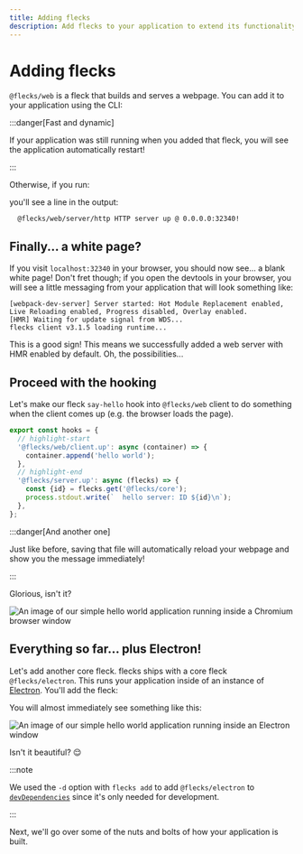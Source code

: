```yaml
---
title: Adding flecks
description: Add flecks to your application to extend its functionality.
---
```



# Adding flecks

`@flecks/web` is a fleck that builds and serves a webpage. You can add it to your application
using the CLI:

<Execute cmd="flecks add @flecks/web" />

:::danger[Fast and dynamic]

If your application was still running when you added that fleck, you will see the application
automatically restart!

:::

Otherwise, if you run:

<Run headless cmd="start" />

you'll see a line in the output:

```
  @flecks/web/server/http HTTP server up @ 0.0.0.0:32340!
```

## Finally... a white page?

If you visit `localhost:32340` in your browser, you should now see... a blank white page! Don't fret
though; if you open the devtools in your browser, you will see a little messaging from your
application that will look something like:

```
[webpack-dev-server] Server started: Hot Module Replacement enabled, Live Reloading enabled, Progress disabled, Overlay enabled.
[HMR] Waiting for update signal from WDS...
flecks client v3.1.5 loading runtime...
```

This is a good sign! This means we successfully added a web server with HMR enabled by default.
Oh, the possibilities...

## Proceed with the hooking

Let's make our fleck `say-hello` hook into `@flecks/web` client to do something when the client
comes up (e.g. the browser loads the page).

```javascript title="packages/say-hello/src/index.js"
export const hooks = {
  // highlight-start
  '@flecks/web/client.up': async (container) => {
    container.append('hello world');
  },
  // highlight-end
  '@flecks/server.up': async (flecks) => {
    const {id} = flecks.get('@flecks/core');
    process.stdout.write(`  hello server: ID ${id}\n`);
  },
};
```

:::danger[And another one]

Just like before, saving that file will automatically reload your webpage and show you the message
immediately!

:::


Glorious, isn't it?

![An image of our simple hello world application running inside a Chromium browser window](./flecks-web.png)

## Everything so far... plus Electron!

Let's add another core fleck. flecks ships with a core fleck `@flecks/electron`. This runs your
application inside of an instance of [Electron](https://www.electronjs.org/). You'll add the fleck:

<Execute headless cmd="flecks add -d @flecks/electron" />

You will almost immediately see something like this:

![An image of our simple hello world application running inside an Electron window](./flecks-electron.png)

Isn't it beautiful? :relieved:

:::note

We used the `-d` option with `flecks add` to add `@flecks/electron` to
[`devDependencies`](https://docs.npmjs.com/specifying-dependencies-and-devdependencies-in-a-package-json-file)
since it's only needed for development.

:::

Next, we'll go over some of the nuts and bolts of how your application is built.
